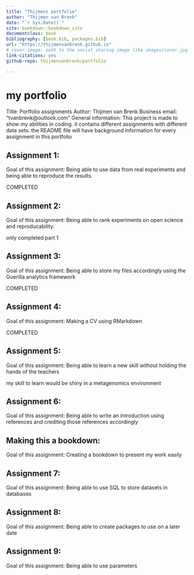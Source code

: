 ```yaml
---
title: "Thijmens portfolio"
author: "Thijmen van Brenk"
date: "`r Sys.Date()`"
site: bookdown::bookdown_site
documentclass: book
bibliography: [book.bib, packages.bib]
url: "https://thijmenvanbrenk.github.io"
# cover-image: path to the social sharing image like images/cover.jpg
link-citations: yes
github-repo: thijmenvanbrenk/portfolio

---
```




# my portfolio

Title: Portfolio assignments
Author: Thijmen van Brenk
Business email: "tvanbrenk@outlook.com"
General information: This project is made to show my abilities in coding. it contains different assignments with different data sets. the README file will have background information for every assignment in this portfolio





Assignment 1:
-----------------------------------
Goal of this assignment:
Being able to use data from real experiments and being able to reproduce the results.

COMPLETED









Assignment 2:
-----------------------------------
Goal of this assignment:
Being able to rank experiments on open science and reproducability.

only completed part 1









Assignment 3:
-----------------------------------
Goal of this assignment:
Being able to store my files accordingly using the Guerilla analytics framework


COMPLETED








Assignment 4:
-----------------------------------
Goal of this assignment:
Making a CV using RMarkdown


COMPLETED







 
Assignment 5:
-----------------------------------
Goal of this assignment:
Being able to learn a new skill without holding the hands of the teachers


my skill to learn would be shiny in a metagenomics environment








Assignment 6:
-----------------------------------
Goal of this assignment:
Being able to write an introduction using references and crediting those references accordingly







 
Making this a bookdown:
-----------------------------------
Goal of this assignment:
Creating a bookdown to present my work easily






 
Assignment 7:
-----------------------------------
Goal of this assignment:
Being able to use SQL to store datasets in databases









 
Assignment 8:
-----------------------------------
Goal of this assignment:
Being able to create packages to use on a later date













 
Assignment 9:
-----------------------------------
Goal of this assignment:
Being able to use parameters





